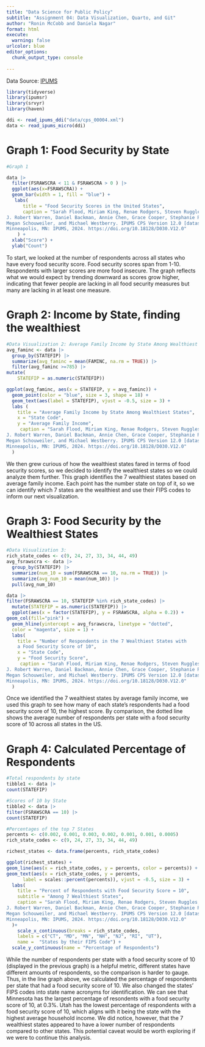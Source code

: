 ```yaml
---
title: "Data Science for Public Policy"
subtitle: "Assignment 04: Data Visualization, Quarto, and Git"
author: "Ronin McCobb and Daniela Nagar"
format: html
execute: 
  warning: false
urlcolor: blue
editor_options: 
  chunk_output_type: console
  
---
```


\vspace{0.1in}
\newpage
Data Source: [IPUMS](https://www.ipums.org/)

```r
library(tidyverse)
library(ipumsr)
library(srvyr)
library(haven)
```

```r
ddi <- read_ipums_ddi("data/cps_00004.xml")
data <- read_ipums_micro(ddi)

```
\newpage

# Graph 1: Food Security by State
```r
#Graph 1

data |>
  filter(FSRAWSCRA < 11 & FSRAWSCRA > 0 ) |>
  ggplot(aes(x=FSRAWSCRA)) +
  geom_bar(width = 1, fill = "blue") +
   labs(
      title = "Food Security Scores in the United States",
      caption = "Sarah Flood, Miriam King, Renae Rodgers, Steven Ruggles,
J. Robert Warren, Daniel Backman, Annie Chen, Grace Cooper, Stephanie Richards,
Megan Schouweiler, and Michael Westberry. IPUMS CPS Version 12.0 [dataset]. 
Minneapolis, MN: IPUMS, 2024. https://doi.org/10.18128/D030.V12.0"
    ) +
  xlab("Score") +
  ylab("Count")

```
To start, we looked at the number of respondents across all states who have every food security score. Food security scores span from 1-10. Respondents with larger scores are more food insecure. The graph reflects what we would expect by trending downward as scores grow higher, indicating that fewer people are lacking in all food security measures but many are lacking in at least one measure.
\newpage

# Graph 2: Income by State, finding the wealthiest
```r
#Data Visualization 2: Average Family Income by State Among Wealthiest States
avg_faminc <- data |>
  group_by(STATEFIP) |>
  summarize(avg_faminc = mean(FAMINC, na.rm = TRUE)) |>
  filter(avg_faminc >=785) |>
mutate(
    STATEFIP = as.numeric(STATEFIP))

ggplot(avg_faminc, aes(x = STATEFIP, y = avg_faminc)) +
  geom_point(color = "blue", size = 3, shape = 18) +
  geom_text(aes(label = STATEFIP), vjust = -0.5, size = 3) + 
  labs (
    title = "Average Family Income by State Among Wealthiest States",
    x = "State Code",
    y = "Average Family Income",
     caption = "Sarah Flood, Miriam King, Renae Rodgers, Steven Ruggles,
J. Robert Warren, Daniel Backman, Annie Chen, Grace Cooper, Stephanie Richards,
Megan Schouweiler, and Michael Westberry. IPUMS CPS Version 12.0 [dataset]. 
Minneapolis, MN: IPUMS, 2024. https://doi.org/10.18128/D030.V12.0"
  )

```
We then grew curious of how the wealthiest states fared in terms of food security scores, so we decided to identify the wealthiest states so we could analyze them further. This graph identifies the 7 wealthiest states based on average family income. Each point has the number state on top of it, so we can identify which 7 states are the wealthiest and use their FIPS codes to inform our next visualization.
\newpage


# Graph 3: Food Security by the Wealthiest States
```r
#Data Visualization 3: 
rich_state_codes <- c(9, 24, 27, 33, 34, 44, 49)
avg_fsrawscra <- data |>
  group_by(STATEFIP) |>
  summarize(num_10 = sum(FSRAWSCRA == 10, na.rm = TRUE)) |>
  summarize(avg_num_10 = mean(num_10)) |> 
  pull(avg_num_10)

data |>
filter(FSRAWSCRA == 10, STATEFIP %in% rich_state_codes) |>
  mutate(STATEFIP = as.numeric(STATEFIP)) |> 
  ggplot(aes(x = factor(STATEFIP), y = FSRAWSCRA, alpha = 0.2)) +
geom_col(fill="pink") +
  geom_hline(yintercept = avg_fsrawscra, linetype = "dotted", 
  color = "magenta", size = 1) +
  labs(
    title = "Number of Respondents in the 7 Wealthiest States with
    a Food Security Score of 10",
    x = "State Code",
    y = "Food Security Score",
     caption = "Sarah Flood, Miriam King, Renae Rodgers, Steven Ruggles,
J. Robert Warren, Daniel Backman, Annie Chen, Grace Cooper, Stephanie Richards,
Megan Schouweiler, and Michael Westberry. IPUMS CPS Version 12.0 [dataset]. 
Minneapolis, MN: IPUMS, 2024. https://doi.org/10.18128/D030.V12.0"
  )

```
Once we identified the 7 wealthiest states by average family income, we used this graph to see how many of each state's respondents had a food security score of 10, the highest score. By comparison, the dotted line shows the average number of respondents per state with a food security score of 10 across all states in the US. 
\newpage

# Graph 4: Calculated Percentage of Respondents
```r
#Total respondents by state
tibble1 <- data |>
count(STATEFIP)

#Scores of 10 by State
tibble2 <- data |>
filter(FSRAWSCRA == 10) |>
count(STATEFIP)

#Percentages of the top 7 States
percents <- c(0.002, 0.001, 0.003, 0.002, 0.001, 0.001, 0.0005)
rich_state_codes <- c(9, 24, 27, 33, 34, 44, 49)

richest_states <- data.frame(percents, rich_state_codes)

ggplot(richest_states) +
geom_line(aes(x = rich_state_codes, y = percents, color = percents)) +
geom_text(aes(x = rich_state_codes, y = percents,
      label = scales::percent(percents)), vjust = -0.5, size = 3) +
  labs(
    title = "Percent of Respondents with Food Security Score = 10",
    subtitle = "Among 7 Wealthiest States",
    caption = "Sarah Flood, Miriam King, Renae Rodgers, Steven Ruggles,
J. Robert Warren, Daniel Backman, Annie Chen, Grace Cooper, Stephanie Richards,
Megan Schouweiler, and Michael Westberry. IPUMS CPS Version 12.0 [dataset]. 
Minneapolis, MN: IPUMS, 2024. https://doi.org/10.18128/D030.V12.0"
  )+
    scale_x_continuous(breaks = rich_state_codes, 
    labels = c("CT", "MD", "MN", "NH", "NJ", "RI", "UT"), 
    name =  "States by their FIPS Code") +
  scale_y_continuous(name = "Percentage of Respondents")
```
While the number of respondents per state with a food security score of 10 (displayed in the previous graph) is a helpful metric, different states have different amounts of respondents, so the comparison is harder to gauge. Thus, in the line graph above, we calculated the percentage of respondents per state that had a food security score of 10. We also changed the states' FIPS codes into state name acronyms for identification. We can see that Minnesota has the largest percentage of resondents with a food security score of 10, at 0.3%. Utah has the lowest percentage of respondents with a food security score of 10, which aligns with it being the state with the highest average household income. We did notice, however, that the 7 wealthiest states appeared to have a lower number of respondents compared to other states. This potential caveat would be worth exploring if we were to continue this analysis.

